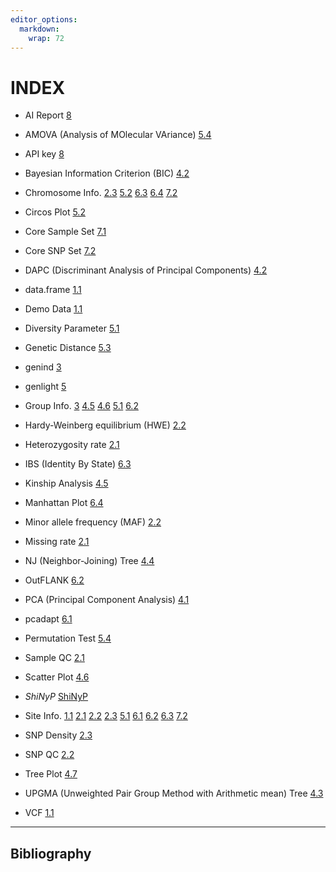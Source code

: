 ```yaml
---
editor_options: 
  markdown: 
    wrap: 72
---
```


# INDEX {#sec-index}

```{=html}
<!-- Google tag (gtag.js) -->
<script async src="https://www.googletagmanager.com/gtag/js?id=G-2662B66TL7"></script>
<script>
  window.dataLayer = window.dataLayer || [];
  function gtag(){dataLayer.push(arguments);}
  gtag('js', new Date());

  gtag('config', 'G-2662B66TL7');
</script>
```

-   AI Report
    [8](https://teddyenn.github.io/ShiNyP-guide/sec-ai-report.html#sec-ai-report)

-   AMOVA (Analysis of MOlecular VAriance)
    [5.4](https://teddyenn.github.io/ShiNyP-guide/sec-genetic-diversity.html#amova-analysis-of-molecular-variance)

-   API key
    [8](https://teddyenn.github.io/ShiNyP-guide/sec-ai-report.html#step-2-ai-driven-report)

-   Bayesian Information Criterion (BIC)
    [4.2](https://teddyenn.github.io/ShiNyP-guide/sec-population-structure.html#step-2-dapc-analysis)

-   Chromosome Info.
    [2.3](https://teddyenn.github.io/ShiNyP-guide/sec-data-qc.html#snp-density)
    [5.2](https://teddyenn.github.io/ShiNyP-guide/sec-genetic-diversity.html#circos-plot)
    [6.3](https://teddyenn.github.io/ShiNyP-guide/sec-selection-sweep.html#ibs-identity-by-state)
    [6.4](https://teddyenn.github.io/ShiNyP-guide/sec-selection-sweep.html#manhattan-plot-plus)
    [7.2](https://teddyenn.github.io/ShiNyP-guide/sec-core-collection.html#core-snp-set)

-   Circos Plot
    [5.2](https://teddyenn.github.io/ShiNyP-guide/sec-genetic-diversity.html#circos-plot)

-   Core Sample Set
    [7.1](https://teddyenn.github.io/ShiNyP-guide/sec-core-collection.html#core-sample-set)

-   Core SNP Set
    [7.2](https://teddyenn.github.io/ShiNyP-guide/sec-core-collection.html#core-snp-set)

-   DAPC (Discriminant Analysis of Principal Components)
    [4.2](https://teddyenn.github.io/ShiNyP-guide/sec-population-structure.html#dapc-discriminant-analysis-of-principal-components)

-   data.frame
    [1.1](https://teddyenn.github.io/ShiNyP-guide/sec-data-input.html#step-2-transform-to-data.frame)

-   Demo Data
    [1.1](https://teddyenn.github.io/ShiNyP-guide/sec-data-input.html#step-1-input-your-vcf-file)

-   Diversity Parameter
    [5.1](https://teddyenn.github.io/ShiNyP-guide/sec-genetic-diversity.html#diversity-parameter)

-   Genetic Distance
    [5.3](https://teddyenn.github.io/ShiNyP-guide/sec-genetic-diversity.html#genetic-distance)

-   genind
    [3](https://teddyenn.github.io/ShiNyP-guide/sec-data-conversion.html#step-1-transform-data.frame-to-genind)

-   genlight
    [5](https://teddyenn.github.io/ShiNyP-guide/sec-data-conversion.html#step-2-transform-genind-to-genlight)

-   Group Info.
    [3](https://teddyenn.github.io/ShiNyP-guide/sec-data-conversion.html#step-1-transform-data.frame-to-genind)
    [4.5](https://teddyenn.github.io/ShiNyP-guide/sec-population-structure.html#kinship-analysis)
    [4.6](https://teddyenn.github.io/ShiNyP-guide/sec-population-structure.html#scatter-plot-plus)
    [5.1](https://teddyenn.github.io/ShiNyP-guide/sec-genetic-diversity.html#diversity-parameter)
    [6.2](https://teddyenn.github.io/ShiNyP-guide/sec-selection-sweep.html#outflank)

-   Hardy-Weinberg equilibrium (HWE)
    [2.2](https://teddyenn.github.io/ShiNyP-guide/sec-data-qc.html#snp-qc)

-   Heterozygosity rate
    [2.1](https://teddyenn.github.io/ShiNyP-guide/sec-data-qc.html#sample-qc)

-   IBS (Identity By State)
    [6.3](https://teddyenn.github.io/ShiNyP-guide/sec-selection-sweep.html#ibs-identity-by-state)

-   Kinship Analysis
    [4.5](https://teddyenn.github.io/ShiNyP-guide/sec-population-structure.html#kinship-analysis)

-   Manhattan Plot
    [6.4](https://teddyenn.github.io/ShiNyP-guide/sec-selection-sweep.html#manhattan-plot-plus)

-   Minor allele frequency (MAF)
    [2.2](https://teddyenn.github.io/ShiNyP-guide/sec-data-qc.html#snp-qc)

-   Missing rate
    [2.1](https://teddyenn.github.io/ShiNyP-guide/sec-data-qc.html#sample-qc)

-   NJ (Neighbor-Joining) Tree
    [4.4](https://teddyenn.github.io/ShiNyP-guide/sec-population-structure.html#nj-neighbor-joining-tree)

-   OutFLANK
    [6.2](https://teddyenn.github.io/ShiNyP-guide/sec-selection-sweep.html#outflank)

-   PCA (Principal Component Analysis)
    [4.1](https://teddyenn.github.io/ShiNyP-guide/sec-population-structure.html#pca-principal-component-analysis)

-   pcadapt
    [6.1](https://teddyenn.github.io/ShiNyP-guide/sec-selection-sweep.html#pcadapt)

-   Permutation Test
    [5.4](https://teddyenn.github.io/ShiNyP-guide/sec-genetic-diversity.html#step-2-run-permutation-test)

-   Sample QC
    [2.1](https://teddyenn.github.io/ShiNyP-guide/sec-data-qc.html#sample-qc)

-   Scatter Plot
    [4.6](https://teddyenn.github.io/ShiNyP-guide/sec-data-qc.html#sample-qc)

-   *ShiNyP*
    [ShiNyP](https://teddyenn.github.io/ShiNyP-guide/sec-shinyp.html#sec-shinyp)

-   Site Info.
    [1.1](https://teddyenn.github.io/ShiNyP-guide/sec-data-input.html#step-2-transform-to-data.frame)
    [2.1](https://teddyenn.github.io/ShiNyP-guide/sec-data-qc.html#sample-qc)
    [2.2](https://teddyenn.github.io/ShiNyP-guide/sec-data-qc.html#snp-qc)
    [2.3](https://teddyenn.github.io/ShiNyP-guide/sec-data-qc.html#snp-density)
    [5.1](https://teddyenn.github.io/ShiNyP-guide/sec-genetic-diversity.html#diversity-parameter)
    [6.1](https://teddyenn.github.io/ShiNyP-guide/sec-selection-sweep.html#pcadapt)
    [6.2](https://teddyenn.github.io/ShiNyP-guide/sec-selection-sweep.html#outflank)
    [6.3](https://teddyenn.github.io/ShiNyP-guide/sec-selection-sweep.html#ibs-identity-by-state)
    [7.2](https://teddyenn.github.io/ShiNyP-guide/sec-core-collection.html#core-snp-set)

-   SNP Density
    [2.3](https://teddyenn.github.io/ShiNyP-guide/sec-data-qc.html#snp-density)

-   SNP QC
    [2.2](https://teddyenn.github.io/ShiNyP-guide/sec-data-qc.html#snp-qc)

-   Tree Plot
    [4.7](https://teddyenn.github.io/ShiNyP-guide/sec-population-structure.html#tree-plot-plus)

-   UPGMA (Unweighted Pair Group Method with Arithmetic mean) Tree
    [4.3](https://teddyenn.github.io/ShiNyP-guide/sec-population-structure.html#upgma-unweighted-pair-group-method-with-arithmetic-mean-tree)

-   VCF
    [1.1](https://teddyenn.github.io/ShiNyP-guide/sec-data-input.html#vcf)

------------------------------------------------------------------------

## Bibliography {.unnumbered}
